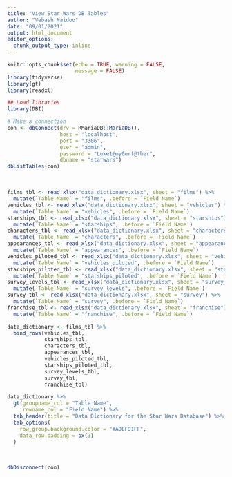 ```yaml
---
title: "View Star Wars DB Tables"
author: "Vebash Naidoo"
date: "09/01/2021"
output: html_document
editor_options: 
  chunk_output_type: inline
---
```


```r
knitr::opts_chunk$set(echo = TRUE, warning = FALSE, 
                      message = FALSE)
library(tidyverse)
library(gt)
library(readxl)
```
```r
## Load libraries
library(DBI)
```

```r
# Make a connection
con <- dbConnect(drv = RMariaDB::MariaDB(), 
                 host = "localhost", 
                 port = "3306",
                 user = "admin", 
                 password = "Luke1@my0urf@ther",
                 dbname = "starwars")
dbListTables(con)
```

<br>

```r
films_tbl <- read_xlsx("data_dictionary.xlsx", sheet = "films") %>% 
  mutate(`Table Name` = "films", .before = `Field Name`)
vehicles_tbl <- read_xlsx("data_dictionary.xlsx", sheet = "vehicles") %>% 
  mutate(`Table Name` = "vehicles", .before = `Field Name`)
starships_tbl <- read_xlsx("data_dictionary.xlsx", sheet = "starships") %>% 
  mutate(`Table Name` = "starships", .before = `Field Name`)
characters_tbl <- read_xlsx("data_dictionary.xlsx", sheet = "characters") %>% 
  mutate(`Table Name` = "characters", .before = `Field Name`)
appearances_tbl <- read_xlsx("data_dictionary.xlsx", sheet = "appearances") %>% 
  mutate(`Table Name` = "appearances", .before = `Field Name`)
vehicles_piloted_tbl <- read_xlsx("data_dictionary.xlsx", sheet = "vehicles_piloted") %>% 
  mutate(`Table Name` = "vehicles_piloted", .before = `Field Name`)
starships_piloted_tbl <- read_xlsx("data_dictionary.xlsx", sheet = "starships_piloted") %>% 
  mutate(`Table Name` = "starships_piloted", .before = `Field Name`)
survey_levels_tbl <- read_xlsx("data_dictionary.xlsx", sheet = "survey_levels") %>% 
  mutate(`Table Name` = "survey_levels", .before = `Field Name`)
survey_tbl <- read_xlsx("data_dictionary.xlsx", sheet = "survey") %>% 
  mutate(`Table Name` = "survey", .before = `Field Name`)
franchise_tbl <- read_xlsx("data_dictionary.xlsx", sheet = "franchise") %>% 
  mutate(`Table Name` = "franchise", .before = `Field Name`)

data_dictionary <- films_tbl %>% 
  bind_rows(vehicles_tbl, 
            starships_tbl,
            characters_tbl,
            appearances_tbl,
            vehicles_piloted_tbl,
            starships_piloted_tbl,
            survey_levels_tbl, 
            survey_tbl,
            franchise_tbl)

data_dictionary %>% 
  gt(groupname_col = "Table Name",
     rowname_col = "Field Name") %>% 
  tab_header(title = "Data Dictionary for the Star Wars Database") %>% 
  tab_options(
    row_group.background.color = "#ADEFD1FF",
    data_row.padding = px(3)
  )
```

<br>


```r
dbDisconnect(con)
```


